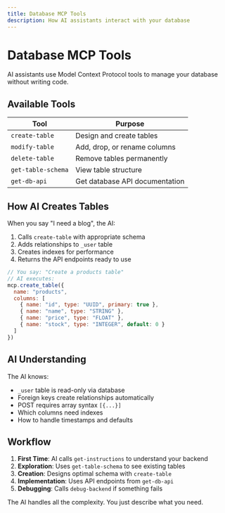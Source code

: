 ```yaml
---
title: Database MCP Tools
description: How AI assistants interact with your database
---
```


# Database MCP Tools

AI assistants use Model Context Protocol tools to manage your database without writing code.

## Available Tools

| Tool | Purpose |
|------|---------|
| `create-table` | Design and create tables |
| `modify-table` | Add, drop, or rename columns |
| `delete-table` | Remove tables permanently |
| `get-table-schema` | View table structure |
| `get-db-api` | Get database API documentation |

## How AI Creates Tables

When you say "I need a blog", the AI:

1. Calls `create-table` with appropriate schema
2. Adds relationships to `_user` table
3. Creates indexes for performance
4. Returns the API endpoints ready to use

```javascript
// You say: "Create a products table"
// AI executes:
mcp.create_table({
  name: "products",
  columns: [
    { name: "id", type: "UUID", primary: true },
    { name: "name", type: "STRING" },
    { name: "price", type: "FLOAT" },
    { name: "stock", type: "INTEGER", default: 0 }
  ]
})
```

## AI Understanding

The AI knows:
- `_user` table is read-only via database
- Foreign keys create relationships automatically
- POST requires array syntax `[{...}]`
- Which columns need indexes
- How to handle timestamps and defaults

## Workflow

1. **First Time**: AI calls `get-instructions` to understand your backend
2. **Exploration**: Uses `get-table-schema` to see existing tables
3. **Creation**: Designs optimal schema with `create-table`
4. **Implementation**: Uses API endpoints from `get-db-api`
5. **Debugging**: Calls `debug-backend` if something fails

The AI handles all the complexity. You just describe what you need.